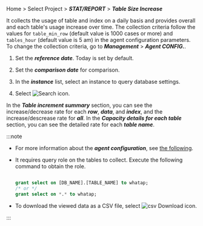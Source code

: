 Home > Select Project > **_STAT/REPORT_** > **_Table Size Increase_**

<ProdImg img='db-database-tablesize.png' alt='Table Size Increase'/>

It collects the usage of table and index on a daily basis and provides overall and each table's usage increase over time. The collection criteria follow the values for `table_min_row` (default value is 1000 cases or more) and `tables_hour` (default value is 5 am) in the agent configuration parameters. To change the collection criteria, go to **_Management_** > **_Agent CONFIG._**.

1.  Set the **_reference date_**. Today is set by default.

2.  Set the **_comparison date_** for comparison.

3.  In the **_instance_** list, select an instance to query database settings.

4.  Select ![Search icon](/img/ico-btn-search.png).

In the **_Table increment summary_** section, you can see the increase/decrease rate for each **_row_**, **_data_**, and **_index_**, and the increase/descrease rate for **_all_**. In the **_Capacity details for each table_** section, you can see the detailed rate for each **_table name_**. 

:::note

-   For more information about the **_agent configuration_**, see [the following](agent-settings#agent-options).

-   It requires query role on the tables to collect. Execute the following command to obtain the role.

    ```sql

    grant select on [DB_NAME].[TABLE_NAME] to whatap;
    /* or */
    grant select on *.* to whatap;

    ```

-   To download the viewed data as a CSV file, select ![csv Download icon](/img/ic-csv-download-ms.svg).

:::
